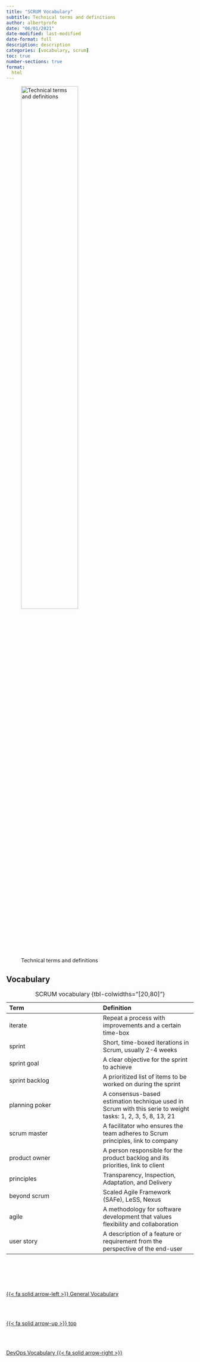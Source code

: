```yaml
---
title: "SCRUM Vocabulary"
subtitle: Technical terms and definitions
author: albertprofe
date: "06/01/2021"
date-modified: last-modified
date-format: full
description: description
categories: [vocabulary, scrum]
toc: true
number-sections: true
format:
  html
---
```


![Technical terms and definitions](/images/home/frontimagealbertprofeweb-vocabulary.png){width=60%}

## Vocabulary 

| Term | Definition |
|:---|:---|
| iterate | Repeat a process with improvements and a certain time-box |
| sprint | Short, time-boxed iterations in Scrum, usually 2-4 weeks |
| sprint goal | A clear objective for the sprint to achieve |
| sprint backlog | A prioritized list of items to be worked on during the sprint |
| planning poker | A consensus-based estimation technique used in Scrum with this serie to weight tasks: 1, 2, 3, 5, 8, 13, 21 |
| scrum master | A facilitator who ensures the team adheres to Scrum principles, link to company |
| product owner | A person responsible for the product backlog and its priorities, link to client |
| principles | Transparency, Inspection, Adaptation, and Delivery |
| beyond scrum | Scaled Agile Framework (SAFe), LeSS, Nexus |
| agile | A methodology for software development that values flexibility and collaboration |
| user story | A description of a feature or requirement from the perspective of the end-user |

: SCRUM vocabulary {tbl-colwidths="[20,80]"}

<!--- navLinks -->
<br><br>
<div class=row>
<br>
<div class='column left previous'>
<br>
[{{< fa solid arrow-left >}} General Vocabulary](/vocabulary/vocab-general.qmd)
<br>
</div>
<br>
<div class='column center'>
<br>
[{{< fa solid arrow-up >}} top](#top)
<br>
</div>
<br>
<div class='column right next'>
<br>
[DevOps Vocabulary  {{< fa solid arrow-right >}}](/vocabulary/vocab-devops.qmd)
<br>
</div>
<br>
</div>
